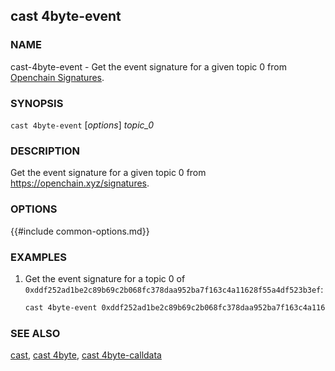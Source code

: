 ## cast 4byte-event

### NAME

cast-4byte-event - Get the event signature for a given topic 0 from [Openchain Signatures](https://openchain.xyz/signatures).

### SYNOPSIS

`cast 4byte-event` [*options*] _topic_0_

### DESCRIPTION

Get the event signature for a given topic 0 from https://openchain.xyz/signatures.

### OPTIONS

{{#include common-options.md}}

### EXAMPLES

1. Get the event signature for a topic 0 of `0xddf252ad1be2c89b69c2b068fc378daa952ba7f163c4a11628f55a4df523b3ef`:
   ```sh
   cast 4byte-event 0xddf252ad1be2c89b69c2b068fc378daa952ba7f163c4a11628f55a4df523b3ef
   ```

### SEE ALSO

[cast](./cast.md), [cast 4byte](./cast-4byte.md), [cast 4byte-calldata](./cast-4byte-calldata.md)
